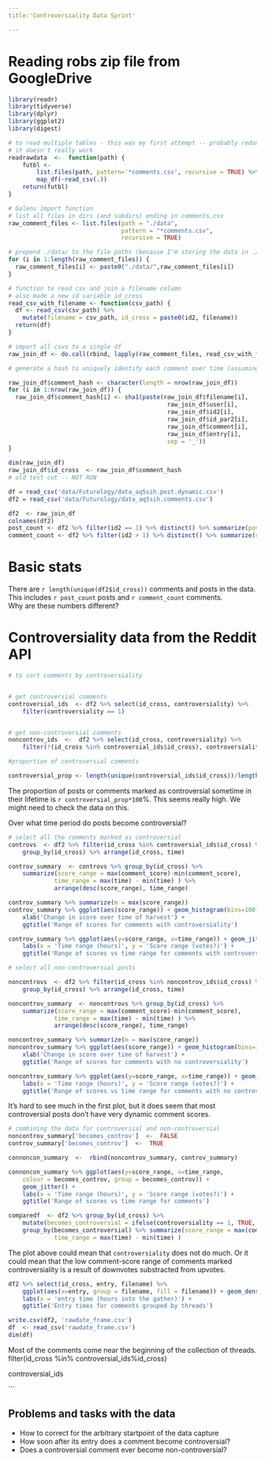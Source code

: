 ```yaml
---
title:'Controversiality Data Sprint'

---
```


# Reading robs zip file from GoogleDrive

```r

library(readr)
library(tidyverse)
library(dplyr)
library(ggplot2)
library(digest)

# to read multiple tables - this was my first attempt -- probably redundant now
# it doesn't really work
readrawdata  <-  function(path) {
    futbl <-
        list.files(path, pattern='*comments.csv', recursive = TRUE) %>%
        map_df(~read_csv(.))
    return(futbl)
}

# Galens import function
# list all files in dirs (and subdirs) ending in comments.csv
raw_comment_files <- list.files(path = "./data",
                                pattern = "*comments.csv",
                                recursive = TRUE)

# prepend ./data/ to the file paths (because I'm storing the data in ./data/)
for (i in 1:length(raw_comment_files)) {
  raw_comment_files[i] <- paste0("./data/",raw_comment_files[i])
}

# function to read csv and join a filename column
# also made a new id variable id_cross  
read_csv_with_filename <- function(csv_path) {
  df <- read_csv(csv_path) %>%
    mutate(filename = csv_path, id_cross = paste0(id2, filename))
  return(df)
}

# import all csvs to a single df
raw_join_df <- do.call(rbind, lapply(raw_comment_files, read_csv_with_filename))

# generate a hash to uniquely identify each comment over time (assuming no edits to the comment content)

raw_join_df$comment_hash <- character(length = nrow(raw_join_df))
for (i in 1:nrow(raw_join_df)) {
  raw_join_df$comment_hash[i] <- sha1(paste(raw_join_df$filename[i], 
                                             raw_join_df$user[i],
                                             raw_join_df$id2[i],
                                             raw_join_df$id_par2[i],
                                             raw_join_df$comment[i],
                                             raw_join_df$entry[i],
                                             sep = '_'))
}

dim(raw_join_df)
raw_join_df$id_cross  <- raw_join_df$comment_hash
# old test cut -- NOT RUN

df = read_csv('data/Futurology/data_aq5sih.post.dynamic.csv')
df2 = read_csv('data/Futurology/data_aq5sih.comments.csv')

df2  <- raw_join_df
colnames(df2)
post_count <- df2 %>% filter(id2 == 1) %>% distinct() %>% summarize(post_count = n())
comment_count <- df2 %>% filter(id2 > 1) %>% distinct() %>% summarize(comment_count = n())

```

# Basic stats

There are `r length(unique(df2$id_cross))` comments and posts in the data. 
This includes `r post_count` posts and `r comment_count` comments.   
Why are these numbers different?

# Controversiality data from the Reddit API

```r

# to sort comments by controversiality


# get controversial comments
controversial_ids  <- df2 %>% select(id_cross, controversiality) %>% 
    filter(controversiality == 1)


# get non-controversial comments
noncontrov_ids  <-  df2 %>% select(id_cross, controversiality) %>% 
    filter(!(id_cross %in% controversial_ids$id_cross), controversiality == 0)

#proportion of controversial comments

controversial_prop <- length(unique(controversial_ids$id_cross))/length(unique(df2$id_cross))   

```

The proportion of posts or comments marked as controversial sometime in their lifetime is `r controversial_prop*100`%.
This seems really high. We might need to check the data on this. 

Over what time period do posts become controversial?

```r

# select all the comments marked as controversial
controvs  <- df2 %>% filter(id_cross %in% controversial_ids$id_cross) %>%
    group_by(id_cross) %>% arrange(id_cross, time)

controv_summary  <- controvs %>% group_by(id_cross) %>%
    summarize(score_range = max(comment_score)-min(comment_score),
             time_range = max(time) - min(time) ) %>%
             arrange(desc(score_range), time_range)

controv_summary %>% summarize(m = max(score_range))
controv_summary %>% ggplot(aes(score_range)) + geom_histogram(bins=100) +
    xlab('Change in score over time of harvest') +
    ggtitle('Range of scores for comments with controversiality')

controv_summary %>% ggplot(aes(y=score_range, x=time_range)) + geom_jitter() +
    labs(x = 'Time range (hours)', y = 'Score range (votes?)') +
    ggtitle('Range of scores vs time range for comments with controversiality')

# select all non-controversial posts

noncontrovs  <- df2 %>% filter(id_cross %in% noncontrov_ids$id_cross) %>%
    group_by(id_cross) %>% arrange(id_cross, time)

noncontrov_summary  <- noncontrovs %>% group_by(id_cross) %>%
    summarize(score_range = max(comment_score)-min(comment_score),
             time_range = max(time) - min(time) ) %>%
             arrange(desc(score_range), time_range)

noncontrov_summary %>% summarize(m = max(score_range))
noncontrov_summary %>% ggplot(aes(score_range)) + geom_histogram(bins=100) +
    xlab('Change in score over time of harvest') +
    ggtitle('Range of scores for comments with no controversiality')

noncontrov_summary %>% ggplot(aes(y=score_range, x=time_range)) + geom_jitter() +
    labs(x = 'Time range (hours)', y = 'Score range (votes?)') +
    ggtitle('Range of scores vs time range for comments with no controversiality')


```

It's hard to see much in the first plot, but it does seem that most controversial posts don't have very dynamic comment scores.   

```r

# combining the data for controversial and non-controversial 
noncontrov_summary['becomes_controv']  <-  FALSE
controv_summary['becomes_controv']  <-  TRUE

connoncon_summary  <-  rbind(noncontrov_summary, controv_summary)

connoncon_summary %>% ggplot(aes(y=score_range, x=time_range,
    colour = becomes_controv, group = becomes_controv)) +
    geom_jitter() +
    labs(x = 'Time range (hours)', y = 'Score range (votes?)') +
    ggtitle('Range of scores vs time range for comments')

comparedf  <- df2 %>% group_by(id_cross) %>%
    mutate(becomes_controversial = ifelse(controversiality == 1, TRUE, FALSE)) %>%
    group_by(becomes_controversial) %>% summarize(score_range = max(comment_score)-min(comment_score),
             time_range = max(time) - min(time) )

```

The plot above could mean that `controversiality` does not do much. Or it could mean that the low comment-score range of comments marked controversiality is a result of downvotes substracted from upvotes. 


```r

df2 %>% select(id_cross, entry, filename) %>%
    ggplot(aes(x=entry, group = filename, fill = filename)) + geom_density() +
    labs(x = 'entry time (hours into the gather)') + 
    ggtitle('Entry times for comments grouped by threads')

write.csv(df2, 'rawdate_frame.csv')
df  <- read_csv('rawdate_frame.csv')
dim(df)
```

Most of the comments come near the beginning of the collection of threads.
    filter(id_cross %in% controversial_ids%id_cross)

controversial_ids

```

## Problems and tasks with the data
- How to correct for the arbitrary startpoint of the data capture 
- How soon after its entry does a comment become controversial?
- Does a controversial comment ever become non-controversial?

